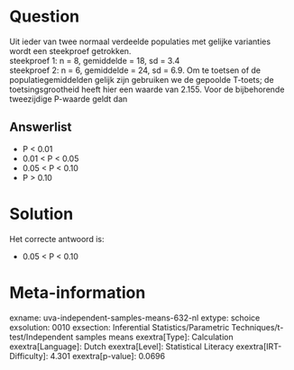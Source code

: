 Question
========

Uit ieder van twee normaal verdeelde populaties met gelijke varianties
wordt een steekproef getrokken.\
steekproef 1: n = 8, gemiddelde = 18, sd = 3.4\
steekproef 2: n = 6, gemiddelde = 24, sd = 6.9. Om te toetsen of de
populatiegemiddelden gelijk zijn gebruiken we de gepoolde T-toets; de
toetsingsgrootheid heeft hier een waarde van 2.155. Voor de bijbehorende
tweezijdige P-waarde geldt dan


Answerlist
----------

* P < 0.01
* 0.01 < P < 0.05
* 0.05 < P < 0.10
* P > 0.10

Solution
========

Het correcte antwoord is: 

* 0.05 < P < 0.10

Meta-information
================
exname: uva-independent-samples-means-632-nl
extype: schoice
exsolution: 0010
exsection: Inferential Statistics/Parametric Techniques/t-test/Independent samples means
exextra[Type]: Calculation
exextra[Language]: Dutch
exextra[Level]: Statistical Literacy
exextra[IRT-Difficulty]: 4.301
exextra[p-value]: 0.0696
